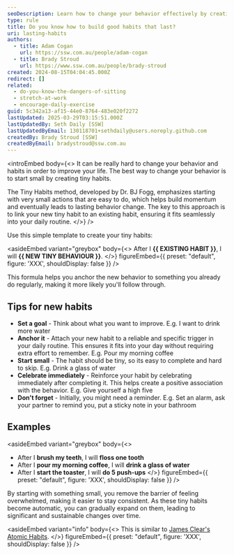 ```yaml
---
seoDescription: Learn how to change your behavior effectively by creating tiny habits.
type: rule
title: Do you know how to build good habits that last?
uri: lasting-habits
authors:
  - title: Adam Cogan
    url: https://ssw.com.au/people/adam-cogan
  - title: Brady Stroud
    url: https://www.ssw.com.au/people/brady-stroud
created: 2024-08-15T04:04:45.000Z
redirect: []
related:
  - do-you-know-the-dangers-of-sitting
  - stretch-at-work
  - encourage-daily-exercise
guid: 5c342a13-af15-44e0-8764-483e020f2272
lastUpdated: 2025-03-29T03:15:51.000Z
lastUpdatedBy: Seth Daily [SSW]
lastUpdatedByEmail: 130118701+sethdaily@users.noreply.github.com
createdBy: Brady Stroud [SSW]
createdByEmail: bradystroud@ssw.com.au
---
```


<introEmbed
  body={<>
It can be really hard to change your behavior and habits in order to improve your life. The best way to change your behavior is to start small by creating tiny habits.

The Tiny Habits method, developed by Dr. BJ Fogg, emphasizes starting with very small actions that are easy to do, which helps build momentum and eventually leads to lasting behavior change. The key to this approach is to link your new tiny habit to an existing habit, ensuring it fits seamlessly into your daily routine.
  </>}
/>
<youtubeEmbed url="https://youtu.be/AdKUJxjn-R8?t=810" description="Video: Forget big change, start with a tiny habit: BJ Fogg at TEDxFremont (17 min - last 5 min is the most valuable)" />

Use this simple template to create your tiny habits:

<asideEmbed
  variant="greybox"
  body={<>
    After I **&#123;&#123; EXISTING HABIT &#125;&#125;**, I will **&#123;&#123; NEW TINY BEHAVIOUR &#125;&#125;**.
  </>}
  figureEmbed={{
    preset: "default",
    figure: 'XXX',
    shouldDisplay: false
  }}
/>

This formula helps you anchor the new behavior to something you already do regularly, making it more likely you'll follow through.

## Tips for new habits

* **Set a goal** - Think about what you want to improve.
  E.g. I want to drink more water
* **Anchor it** - Attach your new habit to a reliable and specific trigger in your daily routine. This ensures it fits into your day without requiring extra effort to remember.
  E.g. Pour my morning coffee
* **Start small** - The habit should be tiny, so its easy to complete and hard to skip.
  E.g. Drink a glass of water
* **Celebrate immediately** - Reinforce your habit by celebrating immediately after completing it. This helps create a positive association with the behavior.
  E.g. Give yourself a high five
* **Don't forget** - Initially, you might need a reminder.
  E.g. Set an alarm, ask your partner to remind you, put a sticky note in your bathroom

## Examples

<asideEmbed
  variant="greybox"
  body={<>
    
* After I **brush my teeth**, I will **floss one tooth**
* After I **pour my morning coffee**, I will **drink a glass of water**
* After I **start the toaster**, I will **do 5 push-ups**
  </>}
  figureEmbed={{
    preset: "default",
    figure: 'XXX',
    shouldDisplay: false
  }}
/>

By starting with something small, you remove the barrier of feeling overwhelmed, making it easier to stay consistent. As these tiny habits become automatic, you can gradually expand on them, leading to significant and sustainable changes over time.

<asideEmbed
  variant="info"
  body={<>
    This is similar to [James Clear's Atomic Habits](https://jamesclear.com/atomic-habits).
  </>}
  figureEmbed={{
    preset: "default",
    figure: 'XXX',
    shouldDisplay: false
  }}
/>
